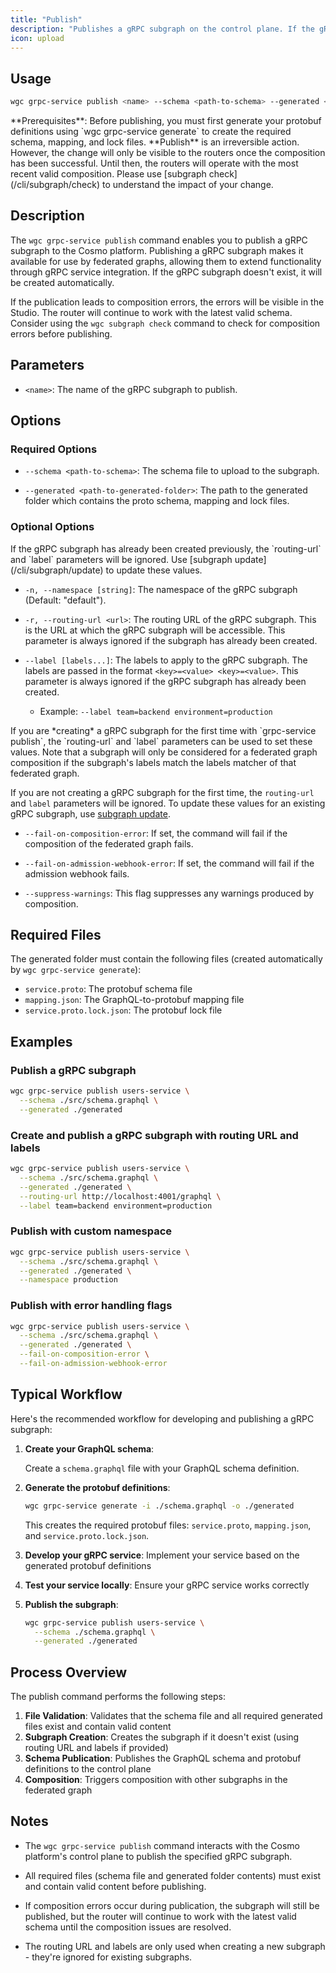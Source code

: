 ```yaml
---
title: "Publish"
description: "Publishes a gRPC subgraph on the control plane. If the gRPC subgraph doesn't exist, it will be created."
icon: upload
---
```


## Usage

```bash
wgc grpc-service publish <name> --schema <path-to-schema> --generated <path-to-generated-folder> [options]
```

<Note>
  **Prerequisites**: Before publishing, you must first generate your protobuf
  definitions using `wgc grpc-service generate` to create the required schema,
  mapping, and lock files.
</Note>

<Warning>
  **Publish** is an irreversible action. However, the change will only be
  visible to the routers once the composition has been successful. Until then,
  the routers will operate with the most recent valid composition. Please use
  [subgraph check](/cli/subgraph/check) to understand the impact of your change.
</Warning>

## Description

The `wgc grpc-service publish` command enables you to publish a gRPC subgraph to the Cosmo platform. Publishing a gRPC subgraph makes it available for use by federated graphs, allowing them to extend functionality through gRPC service integration. If the gRPC subgraph doesn't exist, it will be created automatically.

If the publication leads to composition errors, the errors will be visible in the Studio. The router will continue to work with the latest valid schema. Consider using the `wgc subgraph check` command to check for composition errors before publishing.

## Parameters

- `<name>`: The name of the gRPC subgraph to publish.

## Options

### Required Options

- `--schema <path-to-schema>`: The schema file to upload to the subgraph.

- `--generated <path-to-generated-folder>`: The path to the generated folder which contains the proto schema, mapping and lock files.

### Optional Options

<Note>
  If the gRPC subgraph has already been created previously, the `routing-url`
  and `label` parameters will be ignored. Use [subgraph
  update](/cli/subgraph/update) to update these values.
</Note>

- `-n, --namespace [string]`: The namespace of the gRPC subgraph (Default: "default").

- `-r, --routing-url <url>`: The routing URL of the gRPC subgraph. This is the URL at which the gRPC subgraph will be accessible. This parameter is always ignored if the subgraph has already been created.

- `--label [labels...]`: The labels to apply to the gRPC subgraph. The labels are passed in the format `<key>=<value> <key>=<value>`. This parameter is always ignored if the gRPC subgraph has already been created.

  - Example: `--label team=backend environment=production`

<Note>
  If you are *creating* a gRPC subgraph for the first time with `grpc-service publish`, the `routing-url` and `label` parameters can be used to set these values. Note that a subgraph will only be considered for a federated graph composition if the subgraph's labels match the labels matcher of that federated graph.

If you are not creating a gRPC subgraph for the first time, the `routing-url` and `label` parameters will be ignored. To update these values for an existing gRPC subgraph, use [subgraph update](/cli/subgraph/update).

</Note>

- `--fail-on-composition-error`: If set, the command will fail if the composition of the federated graph fails.

- `--fail-on-admission-webhook-error`: If set, the command will fail if the admission webhook fails.

- `--suppress-warnings`: This flag suppresses any warnings produced by composition.

## Required Files

The generated folder must contain the following files (created automatically by `wgc grpc-service generate`):

- `service.proto`: The protobuf schema file
- `mapping.json`: The GraphQL-to-protobuf mapping file
- `service.proto.lock.json`: The protobuf lock file

## Examples

### Publish a gRPC subgraph

```bash
wgc grpc-service publish users-service \
  --schema ./src/schema.graphql \
  --generated ./generated
```

### Create and publish a gRPC subgraph with routing URL and labels

```bash
wgc grpc-service publish users-service \
  --schema ./src/schema.graphql \
  --generated ./generated \
  --routing-url http://localhost:4001/graphql \
  --label team=backend environment=production
```

### Publish with custom namespace

```bash
wgc grpc-service publish users-service \
  --schema ./src/schema.graphql \
  --generated ./generated \
  --namespace production
```

### Publish with error handling flags

```bash
wgc grpc-service publish users-service \
  --schema ./src/schema.graphql \
  --generated ./generated \
  --fail-on-composition-error \
  --fail-on-admission-webhook-error
```

## Typical Workflow

Here's the recommended workflow for developing and publishing a gRPC subgraph:

1. **Create your GraphQL schema**:

   Create a `schema.graphql` file with your GraphQL schema definition.

2. **Generate the protobuf definitions**:

   ```bash
   wgc grpc-service generate -i ./schema.graphql -o ./generated
   ```

   This creates the required protobuf files: `service.proto`, `mapping.json`, and `service.proto.lock.json`.

3. **Develop your gRPC service**: Implement your service based on the generated protobuf definitions

4. **Test your service locally**: Ensure your gRPC service works correctly

5. **Publish the subgraph**:

   ```bash
   wgc grpc-service publish users-service \
     --schema ./schema.graphql \
     --generated ./generated
   ```

## Process Overview

The publish command performs the following steps:

1. **File Validation**: Validates that the schema file and all required generated files exist and contain valid content
2. **Subgraph Creation**: Creates the subgraph if it doesn't exist (using routing URL and labels if provided)
3. **Schema Publication**: Publishes the GraphQL schema and protobuf definitions to the control plane
4. **Composition**: Triggers composition with other subgraphs in the federated graph

## Notes

- The `wgc grpc-service publish` command interacts with the Cosmo platform's control plane to publish the specified gRPC subgraph.

- All required files (schema file and generated folder contents) must exist and contain valid content before publishing.

- If composition errors occur during publication, the subgraph will still be published, but the router will continue to work with the latest valid schema until the composition issues are resolved.

- The routing URL and labels are only used when creating a new subgraph - they're ignored for existing subgraphs.
